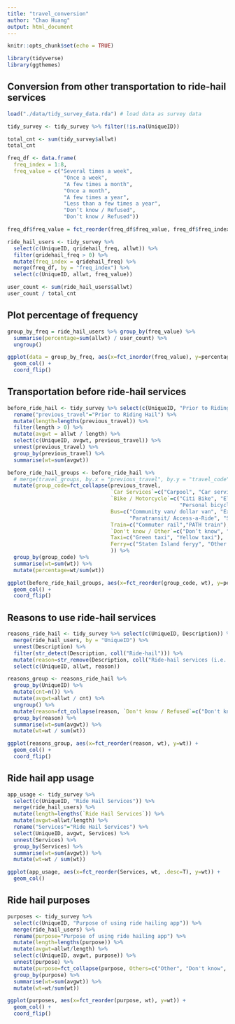 ```yaml
---
title: "travel_conversion"
author: "Chao Huang"
output: html_document
---
```


```r
knitr::opts_chunk$set(echo = TRUE)
```

```r
library(tidyverse)
library(ggthemes)
```

## Conversion from other transportation to ride-hail services

```r
load("./data/tidy_survey_data.rda") # load data as survey data

tidy_survey <- tidy_survey %>% filter(!is.na(UniqueID))
```

```r
total_cnt <- sum(tidy_survey$allwt)
total_cnt
```

```r
freq_df <- data.frame(
  freq_index = 1:8,
  freq_value = c("Several times a week",
                  "Once a week",
                  "A few times a month",
                  "Once a month",
                  "A few times a year",
                  "Less than a few times a year",
                  "Don’t know / Refused",
                  "Don’t know / Refused"))

freq_df$freq_value = fct_reorder(freq_df$freq_value, freq_df$freq_index, .desc = T)
```

```r
ride_hail_users <- tidy_survey %>% 
  select(c(UniqueID, qridehail_freq, allwt)) %>% 
  filter(qridehail_freq > 0) %>% 
  mutate(freq_index = qridehail_freq) %>% 
  merge(freq_df, by = "freq_index") %>% 
  select(c(UniqueID, allwt, freq_value))
```

```r
user_count <- sum(ride_hail_users$allwt)
user_count / total_cnt
```

## Plot percentage of frequency

```r
group_by_freq = ride_hail_users %>% group_by(freq_value) %>% 
  summarise(percentage=sum(allwt) / user_count) %>% 
  ungroup()
```


```r
ggplot(data = group_by_freq, aes(x=fct_inorder(freq_value), y=percentage)) + 
  geom_col() + 
  coord_flip()
```


## Transportation before ride-hail services

```r
before_ride_hail <- tidy_survey %>% select(c(UniqueID, "Prior to Riding Hail", allwt)) %>% 
  rename("previous_travel"="Prior to Riding Hail") %>% 
  mutate(length=lengths(previous_travel)) %>%
  filter(length > 0) %>% 
  mutate(avgwt = allwt / length) %>% 
  select(c(UniqueID, avgwt, previous_travel)) %>% 
  unnest(previous_travel) %>% 
  group_by(previous_travel) %>% 
  summarise(wt=sum(avgwt))
```

```r
before_ride_hail_groups <- before_ride_hail %>% 
  # merge(travel_groups, by.x = "previous_travel", by.y = "travel_code") %>% 
  mutate(group_code=fct_collapse(previous_travel, 
                                 `Car Services`=c("Carpool", "Car service", "Carshare"),
                                 `Bike / Motorcycle`=c("Citi Bike", "Electric Bike", "Motorcycle", 
                                                       "Personal bicycle"),
                                 Bus=c("Community van/ dollar van", "Express bus", "Local bus",  
                                       "Paratransit/ Access-a-Ride", "Select bus service"),
                                 Train=c("Commuter rail","PATH train"),
                                 `Don't know / Other`=c("Don’t know", "Other"),
                                 Taxi=c("Green taxi", "Yellow taxi"),
                                 Ferry=c("Staten Island feryy", "Other ferry")
                                 )) %>% 
  group_by(group_code) %>% 
  summarise(wt=sum(wt)) %>%
  mutate(percentage=wt/sum(wt))
```

```r
ggplot(before_ride_hail_groups, aes(x=fct_reorder(group_code, wt), y=percentage)) + 
  geom_col() + 
  coord_flip()
```

## Reasons to use ride-hail services

```r
reasons_ride_hail <- tidy_survey %>% select(c(UniqueID, Description)) %>% 
  merge(ride_hail_users, by = "UniqueID") %>% 
  unnest(Description) %>% 
  filter(str_detect(Description, coll("Ride-hail"))) %>% 
  mutate(reason=str_remove(Description, coll("Ride-hail services (i.e. Uber or Lyft) "))) %>% 
  select(c(UniqueID, allwt, reason))
```

```r
reasons_group <- reasons_ride_hail %>% 
  group_by(UniqueID) %>% 
  mutate(cnt=n()) %>% 
  mutate(avgwt=allwt / cnt) %>% 
  ungroup() %>% 
  mutate(reason=fct_collapse(reason, `Don't know / Refused`=c("Don't know", "Refused"))) %>% 
  group_by(reason) %>% 
  summarise(wt=sum(avgwt)) %>% 
  mutate(wt=wt / sum(wt))
```

```r
ggplot(reasons_group, aes(x=fct_reorder(reason, wt), y=wt)) + 
  geom_col() +
  coord_flip()
```

## Ride hail app usage

```r
app_usage <- tidy_survey %>% 
  select(c(UniqueID, "Ride Hail Services")) %>% 
  merge(ride_hail_users) %>% 
  mutate(length=lengths(`Ride Hail Services`)) %>% 
  mutate(avgwt=allwt/length) %>% 
  rename("Services"="Ride Hail Services") %>% 
  select(UniqueID, avgwt, Services) %>% 
  unnest(Services) %>%
  group_by(Services) %>%
  summarise(wt=sum(avgwt)) %>% 
  mutate(wt=wt / sum(wt))
```

```r
ggplot(app_usage, aes(x=fct_reorder(Services, wt, .desc=T), y=wt)) +
  geom_col()
```

## Ride hail purposes

```r
purposes <- tidy_survey %>% 
  select(c(UniqueID, "Purpose of using ride hailing app")) %>% 
  merge(ride_hail_users) %>% 
  rename(purpose="Purpose of using ride hailing app") %>% 
  mutate(length=lengths(purpose)) %>% 
  mutate(avgwt=allwt/length) %>% 
  select(c(UniqueID, avgwt, purpose)) %>% 
  unnest(purpose) %>% 
  mutate(purpose=fct_collapse(purpose, Others=c("Other", "Don't know", "Refused"))) %>% 
  group_by(purpose) %>% 
  summarise(wt=sum(avgwt)) %>% 
  mutate(wt=wt/sum(wt))
```

```r
ggplot(purposes, aes(x=fct_reorder(purpose, wt), y=wt)) +
  geom_col() +
  coord_flip()
```

